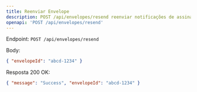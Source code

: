 ```yaml
---
title: Reenviar Envelope
description: POST /api/envelopes/resend reenviar notificações de assinatura.
openapi: 'POST /api/envelopes/resend'
---
```


Endpoint: `POST /api/envelopes/resend`

Body:
```json
{ "envelopeId": "abcd-1234" }
```

Resposta 200 OK:
```json
{ "message": "Success", "envelopeId": "abcd-1234" }
```
